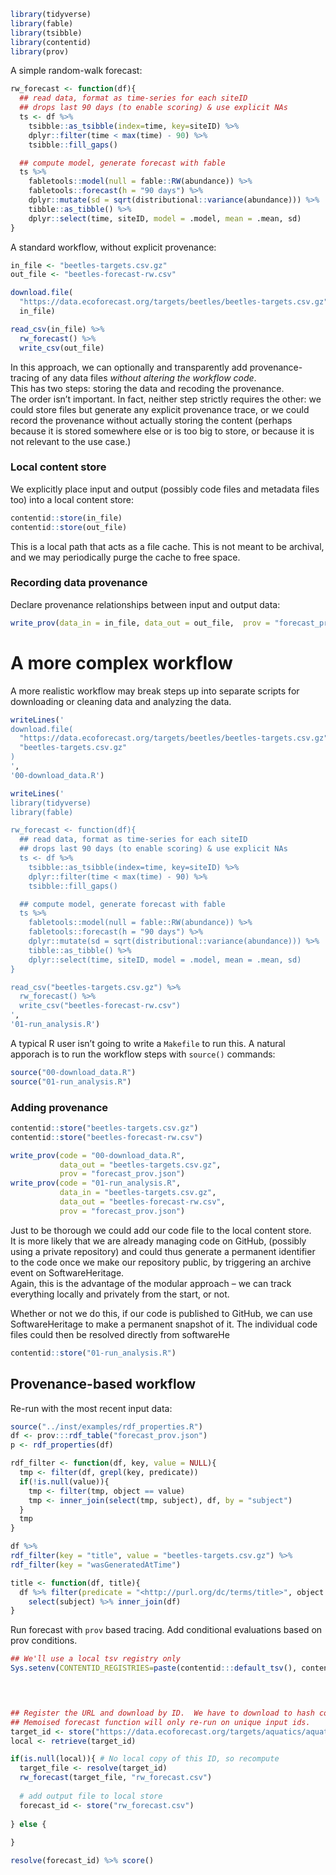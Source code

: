```r
library(tidyverse)
library(fable)
library(tsibble)
library(contentid)
library(prov)
```
A simple random-walk forecast:

```r

rw_forecast <- function(df){
  ## read data, format as time-series for each siteID
  ## drops last 90 days (to enable scoring) & use explicit NAs
  ts <- df %>% 
    tsibble::as_tsibble(index=time, key=siteID) %>% 
    dplyr::filter(time < max(time) - 90) %>% 
    tsibble::fill_gaps()

  ## compute model, generate forecast with fable
  ts %>%
    fabletools::model(null = fable::RW(abundance)) %>%
    fabletools::forecast(h = "90 days") %>% 
    dplyr::mutate(sd = sqrt(distributional::variance(abundance))) %>% 
    tibble::as_tibble() %>%
    dplyr::select(time, siteID, model = .model, mean = .mean, sd)
}
```

A standard workflow, without explicit provenance:

```r


in_file <- "beetles-targets.csv.gz"
out_file <- "beetles-forecast-rw.csv"

download.file(
  "https://data.ecoforecast.org/targets/beetles/beetles-targets.csv.gz",
  in_file)

read_csv(in_file) %>%
  rw_forecast() %>%
  write_csv(out_file)
```
In this approach, we can optionally and transparently add provenance-tracing of any data files *without altering the workflow code*.  
This has two steps: storing the data and recoding the provenance.  
The order isn't important. 
In fact, neither step strictly requires the other: we could store files but generate any explicit provenance trace, or we could record the provenance without actually storing the content (perhaps because it is stored somewhere else or is too big to store, or because it is not relevant to the use case.)

### Local content store

We explicitly place input and output (possibly code files and metadata files too) into a local content store:

```r
contentid::store(in_file)
contentid::store(out_file)
```
This is a local path that acts as a file cache. This is not meant to be archival, and we may periodically purge the cache to free space.  

### Recording data provenance


Declare provenance relationships between input and output data:

```r
write_prov(data_in = in_file, data_out = out_file,  prov = "forecast_prov.json")
```



# A more complex workflow

A more realistic workflow may break steps up into separate scripts for downloading or cleaning data and analyzing the data. 

```r

writeLines('
download.file(
  "https://data.ecoforecast.org/targets/beetles/beetles-targets.csv.gz",
  "beetles-targets.csv.gz"
)
', 
'00-download_data.R')

writeLines('
library(tidyverse)
library(fable)

rw_forecast <- function(df){
  ## read data, format as time-series for each siteID
  ## drops last 90 days (to enable scoring) & use explicit NAs
  ts <- df %>% 
    tsibble::as_tsibble(index=time, key=siteID) %>% 
    dplyr::filter(time < max(time) - 90) %>% 
    tsibble::fill_gaps()

  ## compute model, generate forecast with fable
  ts %>%
    fabletools::model(null = fable::RW(abundance)) %>%
    fabletools::forecast(h = "90 days") %>% 
    dplyr::mutate(sd = sqrt(distributional::variance(abundance))) %>% 
    tibble::as_tibble() %>%
    dplyr::select(time, siteID, model = .model, mean = .mean, sd)
}

read_csv("beetles-targets.csv.gz") %>%
  rw_forecast() %>%
  write_csv("beetles-forecast-rw.csv")
', 
'01-run_analysis.R')

```

A typical R user isn't going to write a `Makefile` to run this.
A natural apporach is to run the workflow steps with `source()` commands:

```r
source("00-download_data.R")
source("01-run_analysis.R")
```

### Adding provenance


```r
contentid::store("beetles-targets.csv.gz")
contentid::store("beetles-forecast-rw.csv")

write_prov(code = "00-download_data.R", 
           data_out = "beetles-targets.csv.gz",
           prov = "forecast_prov.json")
write_prov(code = "01-run_analysis.R",
           data_in = "beetles-targets.csv.gz", 
           data_out = "beetles-forecast-rw.csv", 
           prov = "forecast_prov.json")


```


Just to be thorough we could add our code file to the local content store.  
It is more likely that we are already managing code on GitHub, (possibly using a private repository) and could thus generate a permanent identifier to the code once we make our repository public, by triggering an archive event on SoftwareHeritage.  
Again, this is the advantage of the modular approach -- we can track everything locally and privately from the start, or not.  


Whether or not we do this, if our code is published to GitHub, we can use SoftwareHeritage to make a permanent snapshot of it.  The individual code files could then be resolved directly from softwareHe


```r
contentid::store("01-run_analysis.R")

```

## Provenance-based workflow


Re-run with the most recent input data:

```r
source("../inst/examples/rdf_properties.R")
df <- prov:::rdf_table("forecast_prov.json")
p <- rdf_properties(df)
```


```r
rdf_filter <- function(df, key, value = NULL){
  tmp <- filter(df, grepl(key, predicate))
  if(!is.null(value)){
    tmp <- filter(tmp, object == value)
    tmp <- inner_join(select(tmp, subject), df, by = "subject")
  }
  tmp
}

df %>% 
rdf_filter(key = "title", value = "beetles-targets.csv.gz") %>% 
rdf_filter(key = "wasGeneratedAtTime")

title <- function(df, title){ 
  df %>% filter(predicate = "<http://purl.org/dc/terms/title>", object == title) %>% 
    select(subject) %>% inner_join(df)
}


```



Run forecast with `prov` based tracing.  Add conditional evaluations based on prov conditions. 

```r
## We'll use a local tsv registry only
Sys.setenv(CONTENTID_REGISTRIES=paste(contentid:::default_tsv(), contentid::content_dir(), sep=", "))


 

## Register the URL and download by ID.  We have to download to hash content.  
## Memoised forecast function will only re-run on unique input ids.
target_id <- store("https://data.ecoforecast.org/targets/aquatics/aquatics-targets.csv.gz")
local <- retrieve(target_id)

if(is.null(local)){ # No local copy of this ID, so recompute
  target_file <- resolve(target_id)
  rw_forecast(target_file, "rw_forecast.csv")
  
  # add output file to local store
  forecast_id <- store("rw_forecast.csv")
  
} else {
  
}

resolve(forecast_id) %>% score()
```
